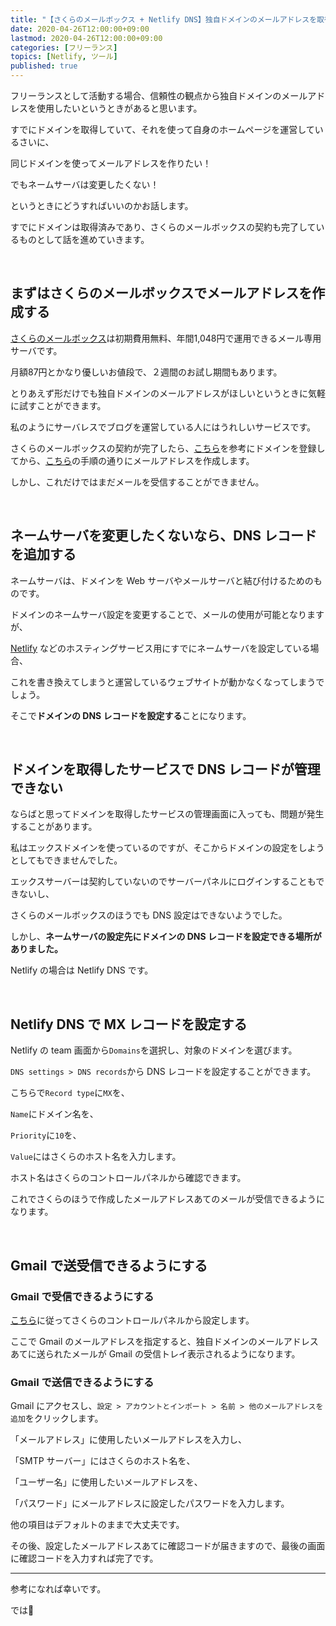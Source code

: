 ```yaml
---
title: "【さくらのメールボックス + Netlify DNS】独自ドメインのメールアドレスを取得して Gmail で送受信できるようにする"
date: 2020-04-26T12:00:00+09:00
lastmod: 2020-04-26T12:00:00+09:00
categories: [フリーランス]
topics: [Netlify, ツール]
published: true
---
```


フリーランスとして活動する場合、信頼性の観点から独自ドメインのメールアドレスを使用したいというときがあると思います。

すでにドメインを取得していて、それを使って自身のホームページを運営しているさいに、

同じドメインを使ってメールアドレスを作りたい！

でもネームサーバは変更したくない！

というときにどうすればいいのかお話します。

<!--more-->

すでにドメインは取得済みであり、さくらのメールボックスの契約も完了しているものとして話を進めていきます。

<br/>

## まずはさくらのメールボックスでメールアドレスを作成する

[さくらのメールボックス](https://www.sakura.ne.jp/mail/)は初期費用無料、年間1,048円で運用できるメール専用サーバです。

月額87円とかなり優しいお値段で、２週間のお試し期間もあります。

とりあえず形だけでも独自ドメインのメールアドレスがほしいというときに気軽に試すことができます。

私のようにサーバレスでブログを運営している人にはうれしいサービスです。

さくらのメールボックスの契約が完了したら、[こちら](https://help.sakura.ad.jp/360000237321/#03)を参考にドメインを登録してから、[こちら](https://help.sakura.ad.jp/360000225362/#02)の手順の通りにメールアドレスを作成します。

しかし、これだけではまだメールを受信することができません。

<relpos link="ssg-toha" />

<br/>

## ネームサーバを変更したくないなら、DNS レコードを追加する

ネームサーバは、ドメインを Web サーバやメールサーバと結び付けるためのものです。

ドメインのネームサーバ設定を変更することで、メールの使用が可能となりますが、

[Netlify](https://www.netlify.com/) などのホスティングサービス用にすでにネームサーバを設定している場合、

これを書き換えてしまうと運営しているウェブサイトが動かなくなってしまうでしょう。

そこで**ドメインの DNS レコードを設定する**ことになります。

<br/>

## ドメインを取得したサービスで DNS レコードが管理できない

ならばと思ってドメインを取得したサービスの管理画面に入っても、問題が発生することがあります。

私はエックスドメインを使っているのですが、そこからドメインの設定をしようとしてもできませんでした。

<postimage src="dns-setting" alt="ドメイン DNS 設定" />

エックスサーバーは契約していないのでサーバーパネルにログインすることもできないし、

さくらのメールボックスのほうでも DNS 設定はできないようでした。

しかし、**ネームサーバの設定先にドメインの DNS レコードを設定できる場所がありました。**

Netlify の場合は Netlify DNS です。

<br/>

## Netlify DNS で MX レコードを設定する

Netlify の team 画面から`Domains`を選択し、対象のドメインを選びます。

`DNS settings > DNS records`から DNS レコードを設定することができます。

こちらで`Record type`に`MX`を、

`Name`にドメイン名を、

`Priority`に`10`を、

`Value`にはさくらのホスト名を入力します。

ホスト名はさくらのコントロールパネルから確認できます。

<postimage src="dns-record" alt="DNS レコードの設定" />

これでさくらのほうで作成したメールアドレスあてのメールが受信できるようになります。

<relpos link="hugo-yoyakutoko" />

<br/>

## Gmail で送受信できるようにする

### Gmail で受信できるようにする

[こちら](https://help.sakura.ad.jp/360000322401/)に従ってさくらのコントロールパネルから設定します。

ここで Gmail のメールアドレスを指定すると、独自ドメインのメールアドレスあてに送られたメールが Gmail の受信トレイ表示されるようになります。

### Gmail で送信できるようにする

Gmail にアクセスし、`設定 > アカウントとインポート > 名前 > 他のメールアドレスを追加`をクリックします。

「メールアドレス」に使用したいメールアドレスを入力し、

「SMTP サーバー」にはさくらのホスト名を、

「ユーザー名」に使用したいメールアドレスを、

「パスワード」にメールアドレスに設定したパスワードを入力します。

他の項目はデフォルトのままで大丈夫です。

その後、設定したメールアドレスあてに確認コードが届きますので、最後の画面に確認コードを入力すれば完了です。

---

参考になれば幸いです。

では👋
